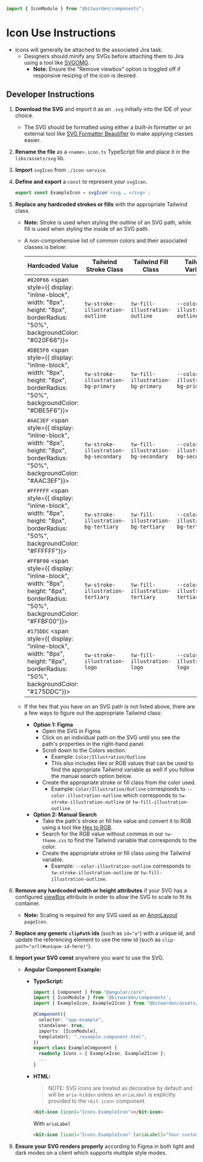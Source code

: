 

<Meta of={stories} />

```ts
import { IconModule } from "@bitwarden/components";
```

# Icon Use Instructions

- Icons will generally be attached to the associated Jira task.
  - Designers should minify any SVGs before attaching them to Jira using a tool like
    [SVGOMG](https://jakearchibald.github.io/svgomg/).
    - **Note:** Ensure the "Remove viewbox" option is toggled off if responsive resizing of the icon
      is desired.

## Developer Instructions

1. **Download the SVG** and import it as an `.svg` initially into the IDE of your choice.
   - The SVG should be formatted using either a built-in formatter or an external tool like
     [SVG Formatter Beautifier](https://codebeautify.org/svg-formatter-beautifier) to make applying
     classes easier.

2. **Rename the file** as a `<name>.icon.ts` TypeScript file and place it in the `libs/assets/svg`
   lib.

3. **Import** `svgIcon` from `./icon-service`.

4. **Define and export** a `const` to represent your `svgIcon`.

   ```typescript
   export const ExampleIcon = svgIcon`<svg … </svg>`;
   ```

5. **Replace any hardcoded strokes or fills** with the appropriate Tailwind class.
   - **Note:** Stroke is used when styling the outline of an SVG path, while fill is used when
     styling the inside of an SVG path.

   - A non-comprehensive list of common colors and their associated classes is below:

     | Hardcoded Value                                                                                                                          | Tailwind Stroke Class                 | Tailwind Fill Class                 | Tailwind Variable                   |
     | ---------------------------------------------------------------------------------------------------------------------------------------- | ------------------------------------- | ----------------------------------- | ----------------------------------- |
     | `#020F66` <span style={{ display: "inline-block", width: "8px", height: "8px", borderRadius: "50%", backgroundColor: "#020F66"}}></span> | `tw-stroke-illustration-outline`      | `tw-fill-illustration-outline`      | `--color-illustration-outline`      |
     | `#DBE5F6` <span style={{ display: "inline-block", width: "8px", height: "8px", borderRadius: "50%", backgroundColor: "#DBE5F6"}}></span> | `tw-stroke-illustration-bg-primary`   | `tw-fill-illustration-bg-primary`   | `--color-illustration-bg-primary`   |
     | `#AAC3EF` <span style={{ display: "inline-block", width: "8px", height: "8px", borderRadius: "50%", backgroundColor: "#AAC3EF"}}></span> | `tw-stroke-illustration-bg-secondary` | `tw-fill-illustration-bg-secondary` | `--color-illustration-bg-secondary` |
     | `#FFFFFF` <span style={{ display: "inline-block", width: "8px", height: "8px", borderRadius: "50%", backgroundColor: "#FFFFFF"}}></span> | `tw-stroke-illustration-bg-tertiary`  | `tw-fill-illustration-bg-tertiary`  | `--color-illustration-bg-tertiary`  |
     | `#FFBF00` <span style={{ display: "inline-block", width: "8px", height: "8px", borderRadius: "50%", backgroundColor: "#FFBF00"}}></span> | `tw-stroke-illustration-tertiary`     | `tw-fill-illustration-tertiary`     | `--color-illustration-tertiary`     |
     | `#175DDC` <span style={{ display: "inline-block", width: "8px", height: "8px", borderRadius: "50%", backgroundColor: "#175DDC"}}></span> | `tw-stroke-illustration-logo`         | `tw-fill-illustration-logo`         | `--color-illustration-logo`         |

   - If the hex that you have on an SVG path is not listed above, there are a few ways to figure out
     the appropriate Tailwind class:
     - **Option 1: Figma**
       - Open the SVG in Figma.
       - Click on an individual path on the SVG until you see the path's properties in the
         right-hand panel.
       - Scroll down to the Colors section.
         - Example: `Color/Illustration/Outline`
         - This also includes Hex or RGB values that can be used to find the appropriate Tailwind
           variable as well if you follow the manual search option below.
       - Create the appropriate stroke or fill class from the color used.
         - Example: `Color/Illustration/Outline` corresponds to `--color-illustration-outline` which
           corresponds to `tw-stroke-illustration-outline` or `tw-fill-illustration-outline`.
     - **Option 2: Manual Search**
       - Take the path's stroke or fill hex value and convert it to RGB using a tool like
         [Hex to RGB](https://www.rgbtohex.net/hex-to-rgb/).
       - Search for the RGB value without commas in our `tw-theme.css` to find the Tailwind variable
         that corresponds to the color.
       - Create the appropriate stroke or fill class using the Tailwind variable.
         - Example: `--color-illustration-outline` corresponds to `tw-stroke-illustration-outline`
           or `tw-fill-illustration-outline`.

6. **Remove any hardcoded width or height attributes** if your SVG has a configured
   [viewBox](https://developer.mozilla.org/en-US/docs/Web/SVG/Attribute/viewBox) attribute in order
   to allow the SVG to scale to fit its container.
   - **Note:** Scaling is required for any SVG used as an
     [AnonLayout](?path=/docs/component-library-anon-layout--docs) `pageIcon`.

7. **Replace any generic `clipPath` ids** (such as `id="a"`) with a unique id, and update the
   referencing element to use the new id (such as `clip-path="url(#unique-id-here)"`).

8. **Import your SVG const** anywhere you want to use the SVG.
   - **Angular Component Example:**
     - **TypeScript:**

       ```typescript
       import { Component } from "@angular/core";
       import { IconModule } from '@bitwarden/components';
       import { ExampleIcon, Example2Icon } from "@bitwarden/assets/svg";

       @Component({
         selector: "app-example",
         standalone: true,
         imports: [IconModule],
         templateUrl: "./example.component.html",
       })
       export class ExampleComponent {
         readonly Icons = { ExampleIcon, Example2Icon };
         ...
       }
       ```

     - **HTML:**

       > NOTE: SVG icons are treated as decorative by default and will be `aria-hidden` unless an
       > `ariaLabel` is explicitly provided to the `<bit-icon>` component

       ```html
       <bit-icon [icon]="Icons.ExampleIcon"></bit-icon>
       ```

       With `ariaLabel`

       ```html
       <bit-icon [icon]="Icons.ExampleIcon" [ariaLabel]="Your custom label text here"></bit-icon>
       ```

9. **Ensure your SVG renders properly** according to Figma in both light and dark modes on a client
   which supports multiple style modes.
